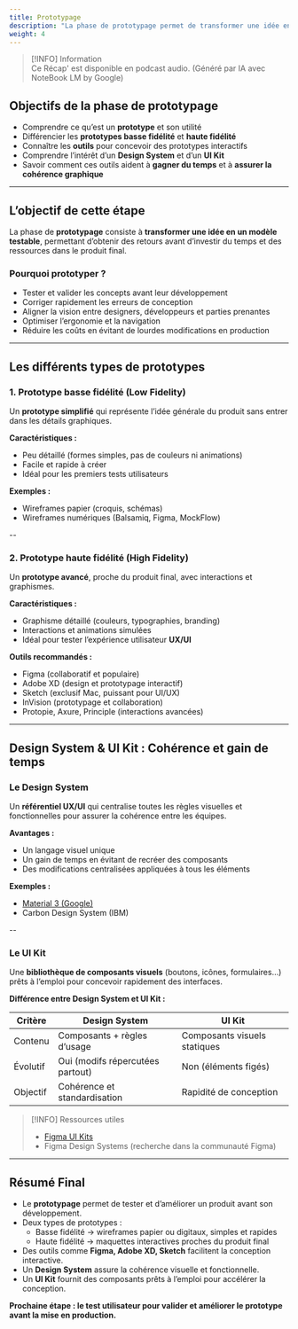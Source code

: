 ```yaml
---
title: Prototypage
description: "La phase de prototypage permet de transformer une idée en un modèle testable afin de recueillir des retours avant le développement final."
weight: 4
---
```



> [!INFO] Information  
> Ce Récap' est disponible en podcast audio. (Généré par IA avec NoteBook LM by Google)

<SrtPlayer
  client:only="react"
  audioSrc="/podcasts/design-thinking/prototyping.m4a"
  srtUrl="/podcasts/design-thinking/prototyping.srt"
/>

## Objectifs de la phase de prototypage

- Comprendre ce qu’est un **prototype** et son utilité
- Différencier les **prototypes basse fidélité** et **haute fidélité**
- Connaître les **outils** pour concevoir des prototypes interactifs
- Comprendre l’intérêt d’un **Design System** et d’un **UI Kit**
- Savoir comment ces outils aident à **gagner du temps** et à **assurer la cohérence graphique**

---

## L’objectif de cette étape

La phase de **prototypage** consiste à **transformer une idée en un modèle testable**, permettant d’obtenir des retours avant d’investir du temps et des ressources dans le produit final.

### Pourquoi prototyper ?

- Tester et valider les concepts avant leur développement
- Corriger rapidement les erreurs de conception
- Aligner la vision entre designers, développeurs et parties prenantes
- Optimiser l’ergonomie et la navigation
- Réduire les coûts en évitant de lourdes modifications en production

---

## Les différents types de prototypes

### 1. Prototype basse fidélité (Low Fidelity)

Un **prototype simplifié** qui représente l’idée générale du produit sans entrer dans les détails graphiques.

**Caractéristiques :**

- Peu détaillé (formes simples, pas de couleurs ni animations)
- Facile et rapide à créer
- Idéal pour les premiers tests utilisateurs

**Exemples :**

- Wireframes papier (croquis, schémas)
- Wireframes numériques (Balsamiq, Figma, MockFlow)

--

### 2. Prototype haute fidélité (High Fidelity)

Un **prototype avancé**, proche du produit final, avec interactions et graphismes.

**Caractéristiques :**

- Graphisme détaillé (couleurs, typographies, branding)
- Interactions et animations simulées
- Idéal pour tester l’expérience utilisateur **UX/UI**

**Outils recommandés :**

- Figma (collaboratif et populaire)
- Adobe XD (design et prototypage interactif)
- Sketch (exclusif Mac, puissant pour UI/UX)
- InVision (prototypage et collaboration)
- Protopie, Axure, Principle (interactions avancées)

---

## Design System & UI Kit : Cohérence et gain de temps

### Le Design System

Un **référentiel UX/UI** qui centralise toutes les règles visuelles et fonctionnelles pour assurer la cohérence entre les équipes.

**Avantages :**

- Un langage visuel unique
- Un gain de temps en évitant de recréer des composants
- Des modifications centralisées appliquées à tous les éléments

**Exemples :**

- [Material 3 (Google)](https://m3.material.io/)
- Carbon Design System (IBM)

--

### Le UI Kit

Une **bibliothèque de composants visuels** (boutons, icônes, formulaires…) prêts à l’emploi pour concevoir rapidement des interfaces.

**Différence entre Design System et UI Kit :**

| Critère  | Design System                    | UI Kit                       |
| -------- | -------------------------------- | ---------------------------- |
| Contenu  | Composants + règles d’usage      | Composants visuels statiques |
| Évolutif | Oui (modifs répercutées partout) | Non (éléments figés)         |
| Objectif | Cohérence et standardisation     | Rapidité de conception       |

> [!INFO] Ressources utiles
>
> - [Figma UI Kits](https://www.figma.com/community/search?resource_type=mixed&sort_by=relevancy&query=UI+KIT)
> - Figma Design Systems (recherche dans la communauté Figma)

---

## Résumé Final

- Le **prototypage** permet de tester et d’améliorer un produit avant son développement.
- Deux types de prototypes :
  - Basse fidélité → wireframes papier ou digitaux, simples et rapides
  - Haute fidélité → maquettes interactives proches du produit final
- Des outils comme **Figma, Adobe XD, Sketch** facilitent la conception interactive.
- Un **Design System** assure la cohérence visuelle et fonctionnelle.
- Un **UI Kit** fournit des composants prêts à l’emploi pour accélérer la conception.

**Prochaine étape : le test utilisateur pour valider et améliorer le prototype avant la mise en production.**
